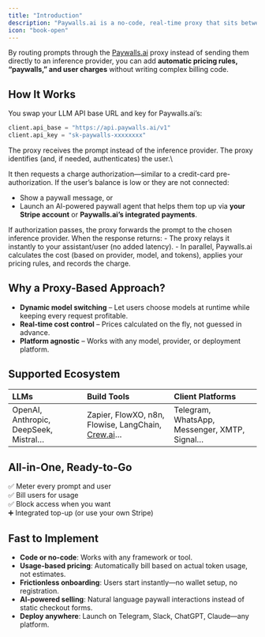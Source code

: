 ```yaml
---
title: "Introduction"
description: "Paywalls.ai is a no-code, real-time proxy that sits between AI assistants and inference providers.  It meters usage, applies dynamic pricing, and handles payments—so developers can monetize any model, anywhere, with guaranteed margins."
icon: "book-open"
---
```


By routing prompts through the [Paywalls.ai](http://Paywalls.ai) proxy instead of sending them directly to an inference provider, you can add **automatic pricing rules, “paywalls,” and user charges** without writing complex billing code.

## How It Works

<Steps>
<Step title="Proxy the request">
You swap your LLM API base URL and key for Paywalls.ai’s:

```python
client.api_base = "https://api.paywalls.ai/v1"
client.api_key = "sk-paywalls-xxxxxxxx"
```

The proxy receives the prompt instead of the inference provider.
</Step>
<Step title="Identify and authorize the user">
The proxy identifies (and, if needed, authenticates) the user.\

It then requests a charge authorization—similar to a credit-card pre-authorization.
</Step>
<Step title="Handle failed authorizations">
If the user’s balance is low or they are not connected:
 - Show a paywall message, or
 - Launch an AI-powered paywall agent that helps them top up via **your Stripe account** or **Paywalls.ai’s integrated payments**.
</Step>
<Step title="Forward the request">
If authorization passes, the proxy forwards the prompt to the chosen inference provider.
</Step>
<Step title="Bill in real time">
When the response returns:
 - The proxy relays it instantly to your assistant/user (no added latency).
 - In parallel, Paywalls.ai calculates the cost (based on provider, model, and tokens), applies your pricing rules, and records the charge.
</Step>
</Steps>

## Why a Proxy-Based Approach?

- **Dynamic model switching** – Let users choose models at runtime while keeping every request profitable.
- **Real-time cost control** – Prices calculated on the fly, not guessed in advance.
- **Platform agnostic** – Works with any model, provider, or deployment platform.

## Supported Ecosystem

| **LLMs**                              | **Build Tools**                                                     | **Client Platforms**                         |
| :------------------------------------ | :------------------------------------------------------------------ | :------------------------------------------- |
| OpenAI, Anthropic, DeepSeek, Mistral… | Zapier, FlowXO, n8n, Flowise, LangChain, [Crew.ai](http://Crew.ai)… | Telegram, WhatsApp, Messenger, XMTP, Signal… |

## All-in-One, Ready-to-Go

✅ Meter every prompt and user\
✅ Bill users for usage\
✅ Block access when you want\
➕ Integrated top-up (or use your own Stripe)

## Fast to Implement

- **Code or no-code**: Works with any framework or tool.
- **Usage-based pricing**: Automatically bill based on actual token usage, not estimates.
- **Frictionless onboarding**: Users start instantly—no wallet setup, no registration.
- **AI-powered selling**: Natural language paywall interactions instead of static checkout forms.
- **Deploy anywhere**: Launch on Telegram, Slack, ChatGPT, Claude—any platform.

